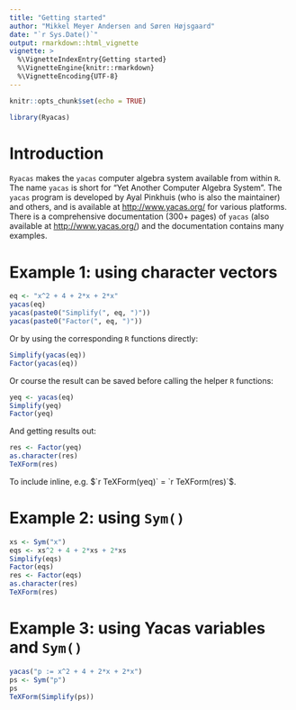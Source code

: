 ```yaml
---
title: "Getting started"
author: "Mikkel Meyer Andersen and Søren Højsgaard"
date: "`r Sys.Date()`"
output: rmarkdown::html_vignette
vignette: >
  %\VignetteIndexEntry{Getting started}
  %\VignetteEngine{knitr::rmarkdown}
  %\VignetteEncoding{UTF-8}
---
```


```r
knitr::opts_chunk$set(echo = TRUE)
```

```r
library(Ryacas)
```


# Introduction

`Ryacas` makes the `yacas` computer algebra system available from
within `R`. The name `yacas` is short for "Yet Another Computer Algebra
System". The `yacas` program 
is developed by Ayal Pinkhuis (who is also the maintainer)
and others, and is available at <http://www.yacas.org/> for various
platforms. There is a comprehensive documentation (300+ pages) of
`yacas` (also available at
<http://www.yacas.org/>) and the
documentation contains many examples.

# Example 1: using character vectors

```r
eq <- "x^2 + 4 + 2*x + 2*x"
yacas(eq)
yacas(paste0("Simplify(", eq, ")"))
yacas(paste0("Factor(", eq, ")"))
```

Or by using the corresponding `R` functions directly:
```r
Simplify(yacas(eq))
Factor(yacas(eq))
```

Or course the result can be saved before calling the helper `R` functions:

```r
yeq <- yacas(eq)
Simplify(yeq)
Factor(yeq)
```

And getting results out:

```r
res <- Factor(yeq)
as.character(res)
TeXForm(res)
```

To include inline, e.g. $`r TeXForm(yeq)` = `r TeXForm(res)`$.


# Example 2: using `Sym()` 

```r
xs <- Sym("x")
eqs <- xs^2 + 4 + 2*xs + 2*xs
Simplify(eqs)
Factor(eqs)
res <- Factor(eqs)
as.character(res)
TeXForm(res)
```

# Example 3: using Yacas variables and `Sym()` 

```r
yacas("p := x^2 + 4 + 2*x + 2*x")
ps <- Sym("p")
ps
TeXForm(Simplify(ps))
```
